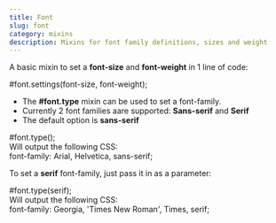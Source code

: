 ```yaml
---
title: Font
slug: font
category: mixins
description: Mixins for font family definitions, sizes and weight
---
```



A basic mixin to set a **font-size** and **font-weight** in 1 line of code:

<div className="code-block">
  <CodeBlock>
    #font.settings(font-size, font-weight);
  </CodeBlock>
</div>

* The **#font.type** mixin can be used to set a font-family. 
* Currently 2 font families aare supported: **Sans-serif** and **Serif**
* The default option is **sans-serif**

<div className="code-block">
  <CodeBlock>
    #font.type();
  </CodeBlock>
</div>

<div className={`code-block__description`}>
  Will output the following CSS:
</div>

<div className="code-block">
  <CodeBlock>
    font-family: Arial, Helvetica, sans-serif;
  </CodeBlock>
</div>

To set a **serif** font-family, just pass it in as a parameter:

<div className="code-block">
  <CodeBlock>
    #font.type(serif);
  </CodeBlock>
</div>

<div className={`code-block__description`}>
  Will output the following CSS:
</div>

<div className="code-block">
  <CodeBlock>
    font-family: Georgia, 'Times New Roman', Times, serif;
  </CodeBlock>
</div>